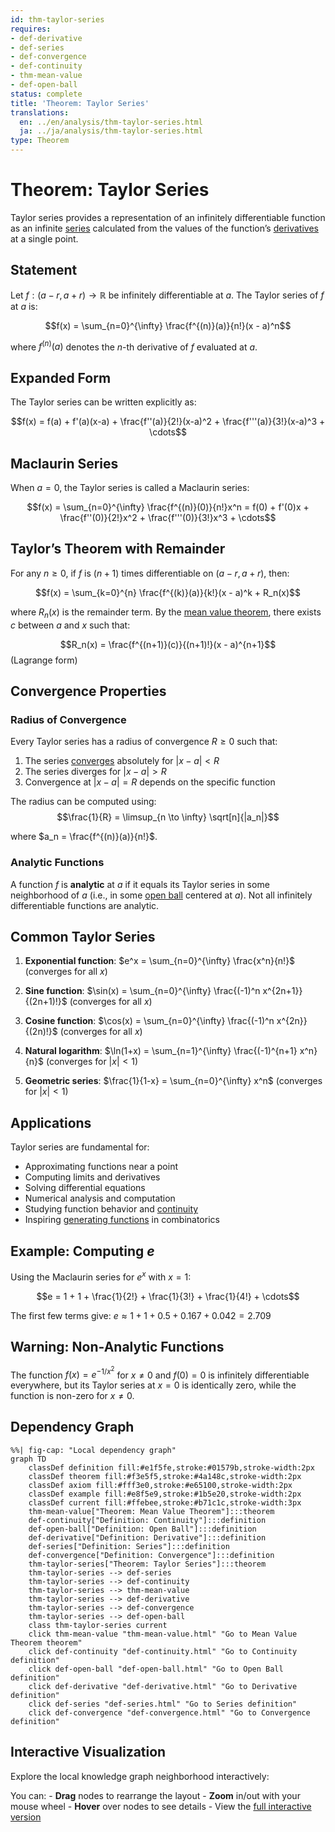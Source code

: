 ```yaml
---
id: thm-taylor-series
requires:
- def-derivative
- def-series
- def-convergence
- def-continuity
- thm-mean-value
- def-open-ball
status: complete
title: 'Theorem: Taylor Series'
translations:
  en: ../en/analysis/thm-taylor-series.html
  ja: ../ja/analysis/thm-taylor-series.html
type: Theorem
---
```


# Theorem: Taylor Series {#thm-taylor-series}

Taylor series provides a representation of an infinitely differentiable function as an infinite [series](def-series.qmd) calculated from the values of the function's [derivatives](def-derivative.qmd) at a single point.

## Statement

Let $f: (a - r, a + r) \to \mathbb{R}$ be infinitely differentiable at $a$. The Taylor series of $f$ at $a$ is:

$$f(x) = \sum_{n=0}^{\infty} \frac{f^{(n)}(a)}{n!}(x - a)^n$$

where $f^{(n)}(a)$ denotes the $n$-th derivative of $f$ evaluated at $a$.

## Expanded Form

The Taylor series can be written explicitly as:

$$f(x) = f(a) + f'(a)(x-a) + \frac{f''(a)}{2!}(x-a)^2 + \frac{f'''(a)}{3!}(x-a)^3 + \cdots$$

## Maclaurin Series

When $a = 0$, the Taylor series is called a Maclaurin series:

$$f(x) = \sum_{n=0}^{\infty} \frac{f^{(n)}(0)}{n!}x^n = f(0) + f'(0)x + \frac{f''(0)}{2!}x^2 + \frac{f'''(0)}{3!}x^3 + \cdots$$

## Taylor's Theorem with Remainder

For any $n \geq 0$, if $f$ is $(n+1)$ times differentiable on $(a - r, a + r)$, then:

$$f(x) = \sum_{k=0}^{n} \frac{f^{(k)}(a)}{k!}(x - a)^k + R_n(x)$$

where $R_n(x)$ is the remainder term. By the [mean value theorem](thm-mean-value.qmd), there exists $c$ between $a$ and $x$ such that:

$$R_n(x) = \frac{f^{(n+1)}(c)}{(n+1)!}(x - a)^{n+1}$$ (Lagrange form)

## Convergence Properties

### Radius of Convergence

Every Taylor series has a radius of convergence $R \geq 0$ such that:

1. The series [converges](def-convergence.qmd) absolutely for $|x - a| < R$
2. The series diverges for $|x - a| > R$
3. Convergence at $|x - a| = R$ depends on the specific function

The radius can be computed using:
$$\frac{1}{R} = \limsup_{n \to \infty} \sqrt[n]{|a_n|}$$

where $a_n = \frac{f^{(n)}(a)}{n!}$.

### Analytic Functions

A function $f$ is **analytic** at $a$ if it equals its Taylor series in some neighborhood of $a$ (i.e., in some [open ball](def-open-ball.qmd) centered at $a$). Not all infinitely differentiable functions are analytic.

## Common Taylor Series

1. **Exponential function**: $e^x = \sum_{n=0}^{\infty} \frac{x^n}{n!}$ (converges for all $x$)

2. **Sine function**: $\sin(x) = \sum_{n=0}^{\infty} \frac{(-1)^n x^{2n+1}}{(2n+1)!}$ (converges for all $x$)

3. **Cosine function**: $\cos(x) = \sum_{n=0}^{\infty} \frac{(-1)^n x^{2n}}{(2n)!}$ (converges for all $x$)

4. **Natural logarithm**: $\ln(1+x) = \sum_{n=1}^{\infty} \frac{(-1)^{n+1} x^n}{n}$ (converges for $|x| < 1$)

5. **Geometric series**: $\frac{1}{1-x} = \sum_{n=0}^{\infty} x^n$ (converges for $|x| < 1$)

## Applications

Taylor series are fundamental for:

- Approximating functions near a point
- Computing limits and derivatives
- Solving differential equations
- Numerical analysis and computation
- Studying function behavior and [continuity](def-continuity.qmd)
- Inspiring [generating functions](../combinatorics/def-generating-function.qmd) in combinatorics

## Example: Computing $e$

Using the Maclaurin series for $e^x$ with $x = 1$:

$$e = 1 + 1 + \frac{1}{2!} + \frac{1}{3!} + \frac{1}{4!} + \cdots$$

The first few terms give: $e \approx 1 + 1 + 0.5 + 0.167 + 0.042 = 2.709$

## Warning: Non-Analytic Functions

The function $f(x) = e^{-1/x^2}$ for $x \neq 0$ and $f(0) = 0$ is infinitely differentiable everywhere, but its Taylor series at $x = 0$ is identically zero, while the function is non-zero for $x \neq 0$.

## Dependency Graph

```mermaid
%%| fig-cap: "Local dependency graph"
graph TD
    classDef definition fill:#e1f5fe,stroke:#01579b,stroke-width:2px
    classDef theorem fill:#f3e5f5,stroke:#4a148c,stroke-width:2px
    classDef axiom fill:#fff3e0,stroke:#e65100,stroke-width:2px
    classDef example fill:#e8f5e9,stroke:#1b5e20,stroke-width:2px
    classDef current fill:#ffebee,stroke:#b71c1c,stroke-width:3px
    thm-mean-value["Theorem: Mean Value Theorem"]:::theorem
    def-continuity["Definition: Continuity"]:::definition
    def-open-ball["Definition: Open Ball"]:::definition
    def-derivative["Definition: Derivative"]:::definition
    def-series["Definition: Series"]:::definition
    def-convergence["Definition: Convergence"]:::definition
    thm-taylor-series["Theorem: Taylor Series"]:::theorem
    thm-taylor-series --> def-series
    thm-taylor-series --> def-continuity
    thm-taylor-series --> thm-mean-value
    thm-taylor-series --> def-derivative
    thm-taylor-series --> def-convergence
    thm-taylor-series --> def-open-ball
    class thm-taylor-series current
    click thm-mean-value "thm-mean-value.html" "Go to Mean Value Theorem theorem"
    click def-continuity "def-continuity.html" "Go to Continuity definition"
    click def-open-ball "def-open-ball.html" "Go to Open Ball definition"
    click def-derivative "def-derivative.html" "Go to Derivative definition"
    click def-series "def-series.html" "Go to Series definition"
    click def-convergence "def-convergence.html" "Go to Convergence definition"
```

## Interactive Visualization

Explore the local knowledge graph neighborhood interactively:

::: {.graph-viz data-id="thm-taylor-series" data-width="700" data-height="500"}
:::

You can:
- **Drag** nodes to rearrange the layout
- **Zoom** in/out with your mouse wheel
- **Hover** over nodes to see details
- View the [full interactive version](../../output/interactive/en/thm-taylor-series.html){target="_blank"}
